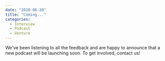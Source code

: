 ---
date: "2020-08-20"
title: "Coming..."
categories:
  - Interview
  - Podcast
  - Venture
---

We've been listening to all the feedback and are happy to announce that a new podcast will be launching soon. To get involved, contact us!


 